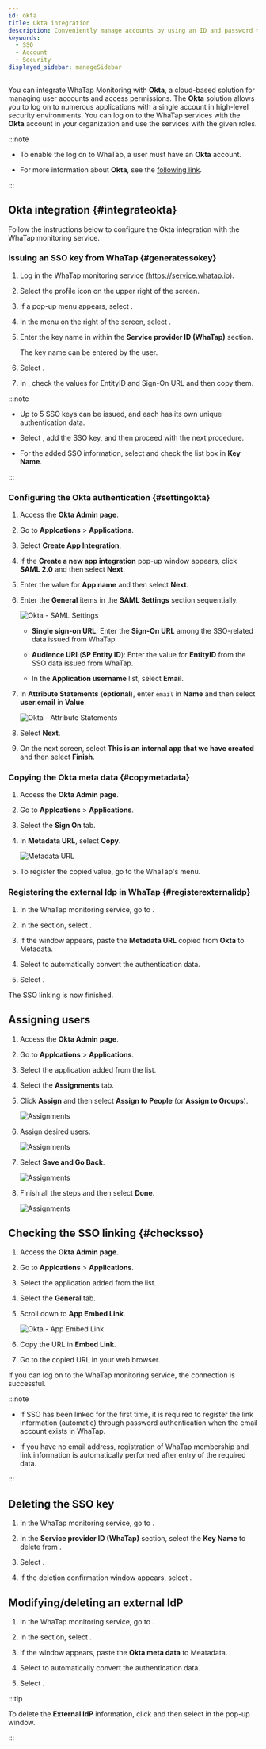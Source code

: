 ```yaml
---
id: okta
title: Okta integration
description: Conveniently manage accounts by using an ID and password through SSO account linking.
keywords:
  - SSO
  - Account
  - Security
displayed_sidebar: manageSidebar
---
```


You can integrate WhaTap Monitoring with **Okta**, a cloud-based solution for managing user accounts and access permissions. The **Okta** solution allows you to log on to numerous applications with a single account in high-level security environments. You can log on to the WhaTap services with the **Okta** account in your organization and use the services with the given roles.

:::note

- To enable the log on to WhaTap, a user must have an **Okta** account.

- For more information about **Okta**, see the [following link](https://www.okta.com).

:::

## Okta integration {#integrateokta}

Follow the instructions below to configure the Okta integration with the WhaTap monitoring service.

### Issuing an SSO key from WhaTap {#generatessokey}

1. Log in the WhaTap monitoring service (https://service.whatap.io).

2. Select the profile icon on the upper right of the screen.

3. If a pop-up menu appears, select <Cmdname sid="MNU07360" className="uitext" />.

4. In the menu on the right of the screen, select <Cmdname sid="ssoIntegrations" className="uitext" />.

5. Enter the key name in <Cmdname sid="BTN07473" className="uitext" /> within the **Service provider ID (WhaTap)** section.

   The key name can be entered by the user.

   <ImgLang img='sso-service-key.png' desc='Service provider ID' />

6. Select <Cmdname sid="BTN07473" className="uitext" />.

7. In <Cmdname sid="TTL07478" className="uitext" />, check the values for <span class="uitext">EntityID</span> and <span class="uitext">Sign-On URL</span> and then copy them.

   <ImgLang img='sso-check-sso-info.png' desc='sso-info' />

:::note

- Up to 5 SSO keys can be issued, and each has its own unique authentication data. 

- Select <Cmdname sid="BTN07476" className="uitext" />, add the SSO key, and then proceed with the next procedure.

- For the added SSO information, select and check the list box in **Key Name**.

:::

### Configuring the Okta authentication {#settingokta}

1. Access the **Okta Admin page**.

2. Go to **Applcations** &gt; **Applications**.

3. Select **Create App Integration**.

4. If the **Create a new app integration** pop-up window appears, click **SAML 2.0** and then select **Next**.

5. Enter the value for **App name** and then select **Next**.

6. Enter the **General** items in the **SAML Settings** section sequentially.

   ![Okta - SAML Settings](/img/okta-samil-settings-general.png)

   - **Single sign-on URL**: Enter the **Sign-On URL** among the SSO-related data issued from WhaTap.

   - **Audience URI** (**SP Entity ID**): Enter the value for **EntityID** from the SSO data issued from WhaTap.

   - In the **Application username** list, select **Email**.

7. In **Attribute Statements** (**optional**), enter `email` in **Name** and then select **user.email** in **Value**.

   ![Okta - Attribute Statements](/img/okta-attribute-statements.png)

8. Select **Next**.

9. On the next screen, select **This is an internal app that we have created** and then select **Finish**.

### Copying the Okta meta data {#copymetadata}

1. Access the **Okta Admin page**.

2. Go to **Applcations** &gt; **Applications**.

3. Select the **Sign On** tab.

4. In **Metadata URL**, select **Copy**.

   ![Metadata URL](/img/okta-sign-on.png)

5. To register the copied value, go to the WhaTap's <Cmdname sid="ssoIntegrations" className="uitext" /> menu.

### Registering the external Idp in WhaTap {#registerexternalidp}

1. In the WhaTap monitoring service, go to <Cmdname sid="ssoIntegrations" className="uitext" />.

2. In the <Cmdname sid="TTL07484" className="uitext" /> section, select <Cmdname sid="BTN07491" className="uitext" />.

   <ImgLang img='sso-externalidp-button.png' desc='External IdP' />

3. If the <Cmdname sid="BTN07491" className="uitext" /> window appears, paste the <b>Metadata URL</b> copied from <b>Okta</b> to <span class="uitext">Metadata</span>.

4. Select <Cmdname sid="BTN07494" className="uitext" /> to automatically convert the authentication data.

5. Select <Cmdname sid="save" className="uitext" />.

The SSO linking is now finished.

## Assigning users

1. Access the **Okta Admin page**.

2. Go to **Applcations** &gt; **Applications**.

3. Select the application added from the list.

4. Select the **Assignments** tab.

5. Click **Assign** and then select **Assign to People** (or **Assign to Groups**).

   ![Assignments](/img/sso-assignments-assign.png)

6. Assign desired users.

   ![Assignments](/img/sso-assignments-assign-people.png)

7. Select **Save and Go Back**.

   ![Assignments](/img/sso-assignments-assign-save.png)

8. Finish all the steps and then select **Done**.

   ![Assignments](/img/sso-assignments-assign-done.png)

## Checking the SSO linking {#checksso}

1. Access the **Okta Admin page**.

2. Go to **Applcations** &gt; **Applications**.

3. Select the application added from the list.

4. Select the **General** tab.

5. Scroll down to **App Embed Link**.

   ![Okta - App Embed Link](/img/okta-app-embed-link.png)

6. Copy the URL in **Embed Link**.

7. Go to the copied URL in your web browser.

If you can log on to the WhaTap monitoring service, the connection is successful.

:::note

- If SSO has been linked for the first time, it is required to register the link information (automatic) through password authentication when the email account exists in WhaTap.

- If you have no email address, registration of WhaTap membership and link information is automatically performed after entry of the required data.

:::

## Deleting the SSO key

1. In the WhaTap monitoring service, go to <Cmdname sid="ssoIntegrations" className="uitext" />.

2. In the **Service provider ID (WhaTap)** section, select the **Key Name** to delete from <Cmdname sid="TTL07478" className="uitext" />.

   <ImgLang img='sso-delete-sso-key.png' desc='Delete SSO Key' />

3. Select <Cmdname sid="BTN07481" className="uitext" />.

4. If the deletion confirmation window appears, select <Cmdname sid="BTN07481" className="uitext" />.

## Modifying/deleting an external IdP

1. In the WhaTap monitoring service, go to <Cmdname sid="ssoIntegrations" className="uitext" />.

2. In the <Cmdname sid="TTL07484" className="uitext" /> section, select <Cmdname sid="BTN07490" className="uitext" />.

3. If the <Cmdname sid="BTN07490" className="uitext" /> window appears, paste the <b>Okta meta data</b> to <span class="uitext">Meatadata</span>.

4. Select <Cmdname sid="BTN07494" className="uitext" /> to automatically convert the authentication data.

5. Select <Cmdname sid="save" className="uitext" />.

:::tip

To delete the **External IdP** information, click <Cmdname sid="BTN07490" className="uitext" /> and then select <Cmdname sid="delete" className="uitext" /> in the pop-up window.

:::
